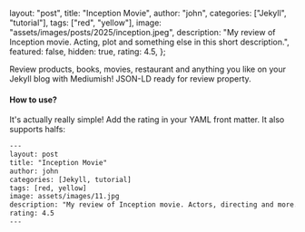   layout: "post",
  title: "Inception Movie",
  author: "john",
  categories: ["Jekyll", "tutorial"],
  tags: ["red", "yellow"],
  image: "assets/images/posts/2025/inception.jpeg",
  description:
    "My review of Inception movie. Acting, plot and something else in this short description.",
  featured: false,
  hidden: true,
  rating: 4.5,
};

Review products, books, movies, restaurant and anything you like on your Jekyll blog with Mediumish! JSON-LD ready for review property.

#### How to use?

It's actually really simple! Add the rating in your YAML front matter. It also supports halfs:

```html
---
layout: post
title: "Inception Movie"
author: john
categories: [Jekyll, tutorial]
tags: [red, yellow]
image: assets/images/11.jpg
description: "My review of Inception movie. Actors, directing and more."
rating: 4.5
---
```
